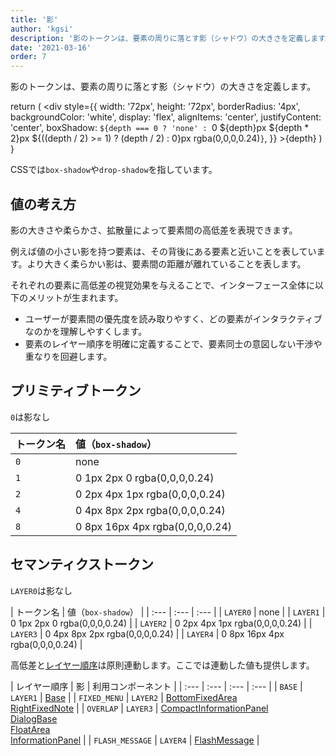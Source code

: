 ```yaml
---
title: '影'
author: 'kgsi'
description: '影のトークンは、要素の周りに落とす影（シャドウ）の大きさを定義します。'
date: '2021-03-16'
order: 7
---
```



影のトークンは、要素の周りに落とす影（シャドウ）の大きさを定義します。

<!-- textlint-disable -->

  return (
    <div
      style={{
        width: '72px',
        height: '72px',
        borderRadius: '4px',
        backgroundColor: 'white',
        display: 'flex',
        alignItems: 'center',
        justifyContent: 'center',
        boxShadow: `${depth === 0 ? 'none' : `0 ${depth}px ${depth * 2}px ${((depth / 2) >= 1) ? (depth / 2) : 0}px rgba(0,0,0,0.24)`}`,
      }}
    >{depth}</div>
  )
}

<!-- textlint-enable -->

CSSでは`box-shadow`や`drop-shadow`を指しています。

## 値の考え方

影の大きさや柔らかさ、拡散量によって要素間の高低差を表現できます。

例えば値の小さい影を持つ要素は、その背後にある要素と近いことを表しています。より大きく柔らかい影は、要素間の距離が離れていることを表します。

それぞれの要素に高低差の視覚効果を与えることで、インターフェース全体に以下のメリットが生まれます。

* ユーザーが要素間の優先度を読み取りやすく、どの要素がインタラクティブなのかを理解しやすくします。
* 要素のレイヤー順序を明確に定義することで、要素同士の意図しない干渉や重なりを回避します。

<ComponentPreview>
  <ShadowSample depth={0} />
  <ShadowSample depth={1} />
  <ShadowSample depth={2} />
  <ShadowSample depth={4} />
  <ShadowSample depth={8} />
</ComponentPreview>


## プリミティブトークン

`0`は影なし

| トークン名 | 値（`box-shadow`） |
| :--- | :--- |
| `0` | none |
| `1` | 0 1px 2px 0 rgba(0,0,0,0.24) |
| `2` | 0 2px 4px 1px rgba(0,0,0,0.24) |
| `4` | 0 4px 8px 2px rgba(0,0,0,0.24) |
| `8` | 0 8px 16px 4px rgba(0,0,0,0.24) |

## セマンティクストークン

`LAYER0`は影なし

| トークン名 | 値（`box-shadow`） |
| :--- | :--- | :--- |
| `LAYER0` | none |
| `LAYER1` | 0 1px 2px 0 rgba(0,0,0,0.24) |
| `LAYER2` | 0 2px 4px 1px rgba(0,0,0,0.24) |
| `LAYER3` | 0 4px 8px 2px rgba(0,0,0,0.24) |
| `LAYER4` | 0 8px 16px 4px rgba(0,0,0,0.24) |

高低差と[レイヤー順序](/products/design-tokens/z-index/)は原則連動します。ここでは連動した値も提供します。

| レイヤー順序 | 影 | 利用コンポーネント |
| :--- | :--- | :--- | :--- |
| `BASE` | `LAYER1` | [Base](/products/components/base/#h3-0) |
| `FIXED_MENU` | `LAYER2` | [BottomFixedArea](/products/components/bottom-fixed-area/)<br />[RightFixedNote](/products/components/right-fixed-note/) |
| `OVERLAP` | `LAYER3` | [CompactInformationPanel](/products/components/compact-information-panel/)<br />[DialogBase](/products/components/base/#h3-1)<br />[FloatArea](/products/components/float-area/)<br />[InformationPanel](/products/components/information-panel/) |
| `FLASH_MESSAGE` | `LAYER4` | [FlashMessage](/products/components/flash-message/) |
